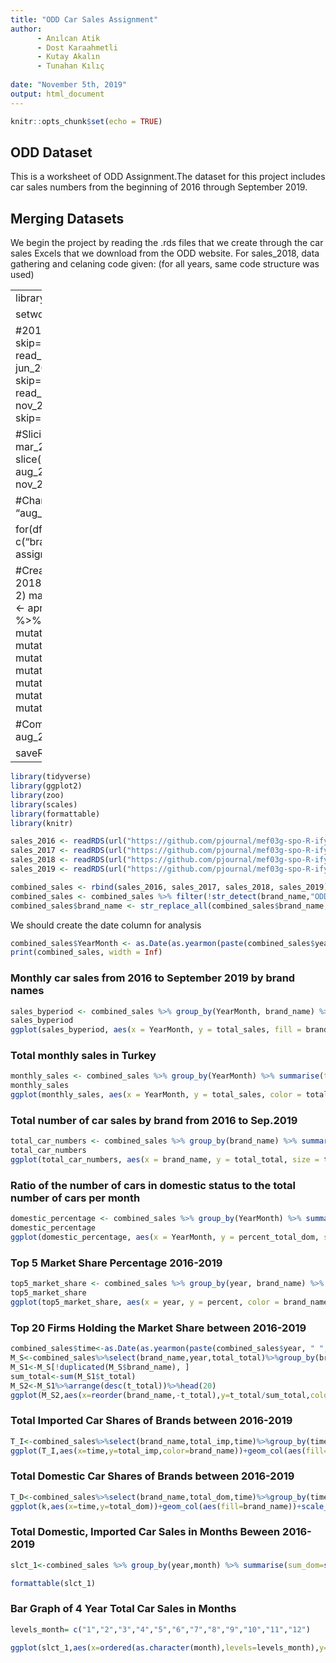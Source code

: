 ---
title: "ODD Car Sales Assignment"
author:
      - Anılcan Atik
      - Dost Karaahmetli
      - Kutay Akalın
      - Tunahan Kılıç
      
date: "November 5th, 2019"
output: html_document
---

```{r setup, include=FALSE}
knitr::opts_chunk$set(echo = TRUE)
```

## ODD Dataset

This is a worksheet of ODD Assignment.The dataset for this project includes car sales numbers from the beginning of 2016 through September 2019.

## Merging Datasets
We begin the project by reading the .rds files that we create through the car sales Excels that we download from the ODD website. For sales_2018, data gathering and celaning code given: (for all years, same code structure was used)

------
library(tidyverse)
library(readxl)

setwd("C:/ODD_assignment")
getwd()

#2018 Sales Data
jan_2018 <- read_excel("2018.01.xlsx", skip=7,col_names=FALSE)
feb_2018 <- read_excel("2018.02.xlsx", skip=7,col_names=FALSE)
mar_2018 <- read_excel("2018.03.xlsx", skip=7,col_names=FALSE)
apr_2018 <- read_excel("2018.04.xlsx", skip=7,col_names=FALSE)
may_2018 <- read_excel("2018.05.xlsx", skip=7,col_names=FALSE)
jun_2018 <- read_excel("2018.06.xlsx", skip=7,col_names=FALSE)
jul_2018 <- read_excel("2018.07.xlsx", skip=7,col_names=FALSE)
aug_2018 <- read_excel("2018.08.xlsx", skip=7,col_names=FALSE)
sep_2018 <- read_excel("2018.09.xlsx", skip=7,col_names=FALSE)
oct_2018 <- read_excel("2018.10.xlsx", skip=7,col_names=FALSE)
nov_2018 <- read_excel("2018.11.xlsx", skip=7,col_names=FALSE)
dec_2018 <- read_excel("2018.12.xlsx", skip=7,col_names=FALSE)

#Slicing unnecessary rows from data
jan_2018 <- jan_2018 %>% slice(-c(44,45))
feb_2018 <- feb_2018 %>% slice(-c(44,45))
mar_2018 <- mar_2018 %>% slice(-c(44,45))
apr_2018 <- apr_2018 %>% slice(-c(43,44))
may_2018 <- may_2018 %>% slice(-c(43,44))
jun_2018 <- jun_2018 %>% slice(-c(43,44))
jul_2018 <- jul_2018 %>% slice(-c(43,44))
aug_2018 <- aug_2018 %>% slice(-c(43,44))
sep_2018 <- sep_2018 %>% slice(-c(43,44))
oct_2018 <- oct_2018 %>% slice(-c(43,44))
nov_2018 <- nov_2018 %>% slice(-c(43,44))
dec_2018 <- dec_2018 %>% slice(-c(43,44))

#Changing col names
dfs <- c("jan_2018", "feb_2018", "mar_2018", "apr_2018", "may_2018", "jun_2018", "jul_2018", "aug_2018", "sep_2018", "oct_2018", "nov_2018", "dec_2018")

for(df in dfs) {
  df.tmp <- get(df)
  names(df.tmp) <- c("brand_name","auto_dom","auto_imp","auto_total","comm_dom","comm_imp","comm_total","total_dom","total_imp","total_total") 
  assign(df, df.tmp)
}

#Creating Month and Year Column
jan_2018 <- jan_2018 %>% mutate_if(is.numeric,funs(ifelse(is.na(.),0,.))) %>% mutate(year = 2018, month = 1)
feb_2018 <- feb_2018 %>% mutate_if(is.numeric,funs(ifelse(is.na(.),0,.))) %>% mutate(year = 2018, month = 2)
mar_2018 <- mar_2018 %>% mutate_if(is.numeric,funs(ifelse(is.na(.),0,.))) %>% mutate(year = 2018, month = 3)
apr_2018 <- apr_2018 %>% mutate_if(is.numeric,funs(ifelse(is.na(.),0,.))) %>% mutate(year = 2018, month = 4)
may_2018 <- may_2018 %>% mutate_if(is.numeric,funs(ifelse(is.na(.),0,.))) %>% mutate(year = 2018, month = 5)
jun_2018 <- jun_2018 %>% mutate_if(is.numeric,funs(ifelse(is.na(.),0,.))) %>% mutate(year = 2018, month = 6)
jul_2018 <- jul_2018 %>% mutate_if(is.numeric,funs(ifelse(is.na(.),0,.))) %>% mutate(year = 2018, month = 7)
aug_2018 <- aug_2018 %>% mutate_if(is.numeric,funs(ifelse(is.na(.),0,.))) %>% mutate(year = 2018, month = 8)
sep_2018 <- sep_2018 %>% mutate_if(is.numeric,funs(ifelse(is.na(.),0,.))) %>% mutate(year = 2018, month = 9)
oct_2018 <- oct_2018 %>% mutate_if(is.numeric,funs(ifelse(is.na(.),0,.))) %>% mutate(year = 2018, month = 10)
nov_2018 <- nov_2018 %>% mutate_if(is.numeric,funs(ifelse(is.na(.),0,.))) %>% mutate(year = 2018, month = 11)
dec_2018 <- dec_2018 %>% mutate_if(is.numeric,funs(ifelse(is.na(.),0,.))) %>% mutate(year = 2018, month = 12)


#Combined 2018 Sales Data
sales_2018 <- rbind(jan_2018, feb_2018, mar_2018, apr_2018, may_2018, jun_2018, jul_2018, aug_2018, sep_2018, oct_2018, nov_2018, dec_2018)

saveRDS(sales_2018,file="sales_2018.rds")

------

```{r warning=FALSE,message=FALSE}
library(tidyverse)
library(ggplot2)
library(zoo)
library(scales)
library(formattable)
library(knitr)
```


```{r readRDS}
sales_2016 <- readRDS(url("https://github.com/pjournal/mef03g-spo-R-ify/blob/master/sales_2016.rds?raw=true"))
sales_2017 <- readRDS(url("https://github.com/pjournal/mef03g-spo-R-ify/blob/master/sales_2017.rds?raw=true"))
sales_2018 <- readRDS(url("https://github.com/pjournal/mef03g-spo-R-ify/blob/master/sales_2018.rds?raw=true"))
sales_2019 <- readRDS(url("https://github.com/pjournal/mef03g-spo-R-ify/blob/master/sales_2019.rds?raw=true"))
```

```{r combined_sales}
combined_sales <- rbind(sales_2016, sales_2017, sales_2018, sales_2019)
combined_sales <- combined_sales %>% filter(!str_detect(brand_name,"ODD"))
combined_sales$brand_name <- str_replace_all(combined_sales$brand_name,"ASTON MARTÄ°N","ASTON MARTIN")
```

We should create the date column for analysis
```{r date column}
combined_sales$YearMonth <- as.Date(as.yearmon(paste(combined_sales$year, " ", combined_sales$month), "%Y %m"))
print(combined_sales, width = Inf)
```


### Monthly car sales from 2016 to September 2019 by brand names
```{r monthly car sales by brand}
sales_byperiod <- combined_sales %>% group_by(YearMonth, brand_name) %>% summarise(total_sales = sum(total_total)) %>% arrange(desc(total_sales)) %>% top_n(1)
sales_byperiod
ggplot(sales_byperiod, aes(x = YearMonth, y = total_sales, fill = brand_name)) + geom_bar(stat = "identity")
```

### Total monthly sales in Turkey
```{r message = FALSE}
monthly_sales <- combined_sales %>% group_by(YearMonth) %>% summarise(total_sales = sum(total_total)) %>% arrange(desc(total_sales))
monthly_sales
ggplot(monthly_sales, aes(x = YearMonth, y = total_sales, color = total_sales)) + geom_point() + geom_smooth()
```

### Total number of car sales by brand from 2016 to Sep.2019
```{r message = FALSE, fig.height=10, fig.width=15, fig.asp= .60}
total_car_numbers <- combined_sales %>% group_by(brand_name) %>% summarise(total_total = sum(total_total)) %>% arrange(desc(total_total))
total_car_numbers
ggplot(total_car_numbers, aes(x = brand_name, y = total_total, size = total_total, color = brand_name)) + geom_point() + theme(axis.text.x = element_text(angle = 90))
```

### Ratio of the number of cars in domestic status to the total number of cars per month
```{r message = FALSE}
domestic_percentage <- combined_sales %>% group_by(YearMonth) %>% summarise(total_dom = sum(total_dom), total_total = sum(total_total)) %>% mutate(percent_total_dom = total_dom/total_total) %>% arrange(desc(percent_total_dom))
domestic_percentage
ggplot(domestic_percentage, aes(x = YearMonth, y = percent_total_dom, size = percent_total_dom, color = percent_total_dom)) + geom_point() + scale_color_gradientn(colours = rainbow(2))
```

### Top 5 Market Share Percentage 2016-2019
```{r message = FALSE}
top5_market_share <- combined_sales %>% group_by(year, brand_name) %>% summarise(total_sales = sum(total_total)) %>% mutate(percent = total_sales / sum(total_sales)) %>% top_n(5, percent)
top5_market_share
ggplot(top5_market_share, aes(x = year, y = percent, color = brand_name)) + geom_point() + geom_line()
```

### Top 20 Firms Holding the Market Share between 2016-2019
```{r message = FALSE}
combined_sales$time<-as.Date(as.yearmon(paste(combined_sales$year, " ", combined_sales$month), "%Y %m"))
M_S<-combined_sales%>%select(brand_name,year,total_total)%>%group_by(brand_name)%>%mutate(t_total=sum(total_total))
M_S1<-M_S[!duplicated(M_S$brand_name), ]
sum_total<-sum(M_S1$t_total)
M_S2<-M_S1%>%arrange(desc(t_total))%>%head(20)
ggplot(M_S2,aes(x=reorder(brand_name,-t_total),y=t_total/sum_total,color=brand_name))+geom_col(aes(fill=brand_name))+theme(axis.text.x = element_text(angle = 90, hjust = 1))+labs(title = "2016-2019 Total Market Share in Percentage",y="Market Share in Percentage",x="Company Names")
```

### Total Imported Car Shares of Brands between 2016-2019
```{r message = FALSE}
T_I<-combined_sales%>%select(brand_name,total_imp,time)%>%group_by(time)%>% mutate(perc_total_imp = total_imp/sum(total_imp))%>%top_n(10)
ggplot(T_I,aes(x=time,y=total_imp,color=brand_name))+geom_col(aes(fill=brand_name))+scale_x_date(labels = date_format("%Y %m"))+labs(title = "2016-2019 Total Imports",y="Total Imports",x="Time")
```

### Total Domestic Car Shares of Brands between 2016-2019
```{r message = FALSE}
T_D<-combined_sales%>%select(brand_name,total_dom,time)%>%group_by(time)%>% mutate(perc_total_dom = total_dom/sum(total_dom))%>%top_n(10)  
ggplot(k,aes(x=time,y=total_dom))+geom_col(aes(fill=brand_name))+scale_x_date(labels = date_format("%Y %m"))+labs(title = "2016-2019 Total Domestic",y="Total Domestic",x="Time")
```

### Total Domestic, Imported Car Sales in Months Beween 2016-2019
```{r message = FALSE}

slct_1<-combined_sales %>% group_by(year,month) %>% summarise(sum_dom=sum(total_dom),sum_imp=sum(total_imp),sum_total=sum(total_total),sum_dom) %>% ungroup()

formattable(slct_1)
```

### Bar Graph of 4 Year Total Car Sales in Months
```{r message = FALSE}

levels_month= c("1","2","3","4","5","6","7","8","9","10","11","12")

ggplot(slct_1,aes(x=ordered(as.character(month),levels=levels_month),y=sum_total,fill=ordered(year,levels=c("2016","2017","2018","2019")))) +geom_bar(stat="identity",position="dodge") + labs(y="Total Car Sales",x="Months",fill="")

```
